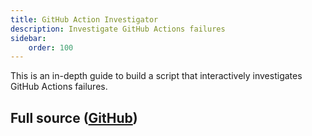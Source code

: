```yaml
---
title: GitHub Action Investigator
description: Investigate GitHub Actions failures
sidebar:
    order: 100
---
```


This is an in-depth guide to build a script that interactively investigates GitHub Actions failures.

## Full source ([GitHub](https://github.com/microsoft/genaiscript/blob/main/packages/sample/genaisrc/samples/gai.genai.mts))

<Code code={source} wrap={true} lang="ts" title="gai.genai.mts" />

<Code code={gasource} wrap={true} lang="yaml" title="gai.yml" />
